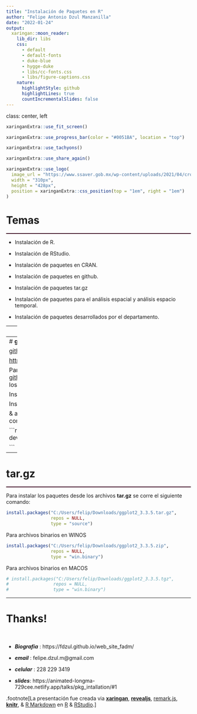```yaml
---
title: "Instalación de Paquetes en R"
author: "Felipe Antonio Dzul Manzanilla"
date: "2022-01-24"
output:
  xaringan::moon_reader:
    lib_dir: libs
    css: 
      - default
      - default-fonts
      - duke-blue
      - hygge-duke
      - libs/cc-fonts.css
      - libs/figure-captions.css
    nature:
      highlightStyle: github
      highlightLines: true
      countIncrementalSlides: false
---
```


class: center, left

```r
xaringanExtra::use_fit_screen()
```

```r
xaringanExtra::use_progress_bar(color = "#0051BA", location = "top")
```

```r
xaringanExtra::use_tachyons()
```

```r
xaringanExtra::use_share_again()
```

```r
xaringanExtra::use_logo(
  image_url = "https://www.ssaver.gob.mx/wp-content/uploads/2021/04/cropped-logoencabezado6abr2.jpg",
  width = "310px",
  height = "428px",
  position = xaringanExtra::css_position(top = "1em", right = "1em")
)
```


# **Temas**
<hr style="height:2px;border-width:0;color:#330019;background-color:#330019">

- Instalación de R.
&nbsp;

- Instalación de RStudio.
&nbsp;

- Instalación de paquetes en CRAN.
&nbsp;

- Instalación de paquetes en github.
&nbsp;

- Instalación de paquetes tar.gz
&nbsp;

- Instalación de paquetes para el análisis espacial y análisis espacio temporal.
&nbsp;

- Instalación de paquetes desarrollados por el departamento.

---
# **CRAN**
<hr style="height:2px;border-width:0;color:#330019;background-color:#330019">


[CRAN The Comprehensive R Archive Network](https://cran.r-project.org/)

[https://cran.r-project.org/](https://cran.r-project.org/)


En la consola de R o RStudio se corre el siguiente comando para
para instalar el paquete:

Para un paquete.
```r
#install.packages("ggplot2")
```

Para varios paquetes.
```r
#install.packages(c("ggplot2", "sf", "tmap"))
#library(ggplot2)
```

Con el siguiente comando se puede verificar que se instalo correctamente.

```r
library(ggplot2)
```



---
# **github**
<hr style="height:2px;border-width:0;color:#330019;background-color:#330019">


[github](https://github.com/)

[https://github.com/](https://github.com/)


Para instalar paquetes alojados en [github](https://github.com/) primero se debe instalar uno de los siguientes paquetes:

Instalación de devtools
```r
#install.packages("devtools")
```

Instalación de remotes
```r
#install.packages("remotes")
```

& a continuacion correr el siguiente comando.

```r
devtools::install_github("fdzul/dendata")

```


---
# **tar.gz**
<hr style="height:2px;border-width:0;color:#330019;background-color:#330019">


Para instalar los paquetes desde los archivos **tar.gz** se corre el siguiente comando:

```r
install.packages("C:/Users/felip/Downloads/ggplot2_3.3.5.tar.gz",
                 repos = NULL, 
                 type = "source")
```

Para archivos binarios en WINOS

```r
install.packages("C:/Users/felip/Downloads/ggplot2_3.3.5.zip", 
                 repos = NULL, 
                 type = "win.binary")
```

Para archivos binarios en MACOS

```r
# install.packages("C:/Users/felip/Downloads/ggplot2_3.3.5.tgz", 
#                 repos = NULL, 
#                 type = "win.binary")
```

---

# Thanks!

&nbsp;

- ***Biografia*** : https://fdzul.github.io/web_site_fadm/
- ***email***       :     felipe.dzul.m@gmail.com

- ***celular***     :     228 229 3419

- ***slides***:     https://animated-longma-729cee.netlify.app/talks/pkg_intallation/#1




.footnote[La presentación fue creada via [**xaringan**](https://github.com/yihui/xaringan),
[**revealjs**](https://revealjs.com/),
[remark.js](https://remarkjs.com), [**knitr**](http://yihui.name/knitr),
& [R Markdown](https://rmarkdown.rstudio.com) en [R]() & [RStudio](2.R_Scripts/libs/rstudio_leaflet/rstudio_leaflet.css).]

